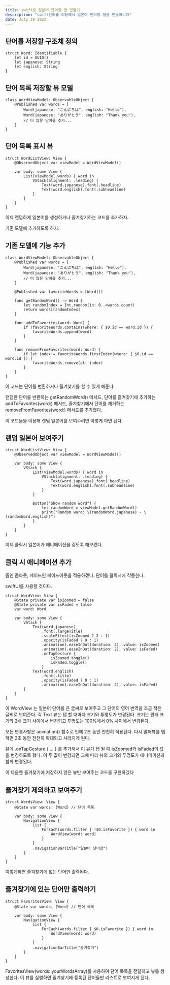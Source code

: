 ```yaml
---
title: swift로 일본어 단어장 앱 만들기
description: "swift언어를 이용해서 일본어 단어장 앱을 만들어보자"
date: July 29 2023
---
```

## 단어를 저장할 구조체 정의

```
struct Word: Identifiable {
    let id = UUID()
    let japanese: String
    let english: String
}

```

## 단어 목록 저장할 뷰 모델

```
class WordViewModel: ObservableObject {
    @Published var words = [
        Word(japanese: "こんにちは", english: "Hello"),
        Word(japanese: "ありがとう", english: "Thank you"),
        // 더 많은 단어를 추가...
    ]
}

```

## 단어 목록 표시 뷰

```
struct WordListView: View {
    @ObservedObject var viewModel = WordViewModel()

    var body: some View {
        List(viewModel.words) { word in
            VStack(alignment: .leading) {
                Text(word.japanese).font(.headline)
                Text(word.english).font(.subheadline)
            }
        }
    }
}

```

이제 랜덤하게 일본어를 생성하거나 즐겨찾기하는 코드를 추가하자..

기존 모델에 추가하도록 하자.

## 기존 모델에 기능 추가

```
class WordViewModel: ObservableObject {
    @Published var words = [
        Word(japanese: "こんにちは", english: "Hello"),
        Word(japanese: "ありがとう", english: "Thank you"),
        // 더 많은 단어를 추가...
    ]
    
    @Published var favoriteWords = [Word]()
    
    func getRandomWord() -> Word {
        let randomIndex = Int.random(in: 0..<words.count)
        return words[randomIndex]
    }
    
    func addToFavorites(word: Word) {
        if !favoriteWords.contains(where: { $0.id == word.id }) {
            favoriteWords.append(word)
        }
    }
    
    func removeFromFavorites(word: Word) {
        if let index = favoriteWords.firstIndex(where: { $0.id == word.id }) {
            favoriteWords.remove(at: index)
        }
    }
}

```

이 코드는 단어를 변환하거나 즐겨찾기를 할 수 있게 해준다.

랜덤한 단어를 반환하는 getRandomWord() 메서드, 
단어를 즐겨찾기에 추가하는 addToFavorites(word:) 메서드, 
즐겨찾기에서 단어를 제거하는 removeFromFavorites(word:) 메서드를 추가했다.


이 코드들을 이용해 랜덤 일본어를 보여주려면 이렇게 하면 된다.

## 랜덤 일본어 보여주기

```
struct WordListView: View {
    @ObservedObject var viewModel = WordViewModel()

    var body: some View {
        VStack {
            List(viewModel.words) { word in
                VStack(alignment: .leading) {
                    Text(word.japanese).font(.headline)
                    Text(word.english).font(.subheadline)
                }
            }

            Button("Show random word") {
                let randomWord = viewModel.getRandomWord()
                print("Random word: \(randomWord.japanese) - \(randomWord.english)")
            }
        }
    }
}

```

이제 클릭시 일본어가 애니메이션을 갖도록 해보겠다.


## 클릭 시 애니메이션 추가

줌인 줌아웃, 페이드인 페이드아웃을 적용하겠다. 단어를 클릭시에 작동한다.

swiftUI를 사용할 것이다.

```
struct WordView: View {
    @State private var isZoomed = false
    @State private var isFaded = false
    var word: Word
    
    var body: some View {
        VStack {
            Text(word.japanese)
                .font(.largeTitle)
                .scaleEffect(isZoomed ? 2 : 1)
                .opacity(isFaded ? 0 : 1)
                .animation(.easeInOut(duration: 2), value: isZoomed)
                .animation(.easeInOut(duration: 2), value: isFaded)
                .onTapGesture {
                    isZoomed.toggle()
                    isFaded.toggle()
                }
            Text(word.english)
                .font(.title)
                .opacity(isFaded ? 0 : 1)
                .animation(.easeInOut(duration: 2), value: isFaded)
        }
    }
}

```

이 WordView 는 일본어 단어를 큰 글씨로 보여주고 그 단어의 영어 번역을 조금 작은 글씨로 보여준다. 
각 Text 뷰는 탭 할 때마다 크기와 투명도가 변경된다. 
크기는 원래 크기와 2배 크기 사이에서 변경되고 투명도는 100%에서 0% 사이에서 변경된다.

모든 변경사항은 animation() 함수로 인해 2초 동안 천천히 적용된다. 
다시 말해뷰를 탭하면 2초 동안 천천히 확대되고 사라지게 된다.

뷰에 .onTapGesture { ... } 를 추가해서 이 뷰가 탭 될 때 isZoomed와 isFaded의 값을 변경하도록 했다.
 이 두 값이 변경되면 그에 따라 뷰의 크기와 투명도가 애니메이션과 함께 변경된다.


이 다음엔 즐겨찾기에 저장하지 않은 뷰만 보여주는 코드를 구현하겠다

## 즐겨찾기 제외하고 보여주기


```
struct WordsView: View {
    @State var words: [Word] // 단어 목록

    var body: some View {
        NavigationView {
            List {
                ForEach(words.filter { !$0.isFavorite }) { word in
                    WordView(word: word)
                }
            }
            .navigationBarTitle("일본어 단어장")
        }
    }
}

```

이렇게하면 즐겨찾기에 없는 단어만 출력된다.


## 즐겨찾기에 있는 단어만 출력하기

```
struct FavoritesView: View {
    @State var words: [Word] // 단어 목록

    var body: some View {
        NavigationView {
            List {
                ForEach(words.filter { $0.isFavorite }) { word in
                    WordView(word: word)
                }
            }
            .navigationBarTitle("즐겨찾기")
        }
    }
}

```

FavoritesView(words: yourWordsArray)를 사용하여 단어 목록을 전달하고 뷰를 생성한다. 
이 뷰를 실행하면 즐겨찾기에 등록된 단어들만 리스트로 보여지게 된다.
